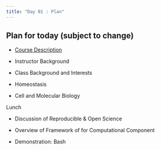 ```yaml
---
title: "Day 01 : Plan"
---
```



## Plan for today (subject to change)

- [Course Description](index.qmd)

- Instructor Background

- Class Background and Interests

- Homeostasis

- Cell and Molecular Biology


Lunch


- Discussion of Reproducible & Open Science

- Overview of Framework of for Computational Component

- Demonstration: Bash 

